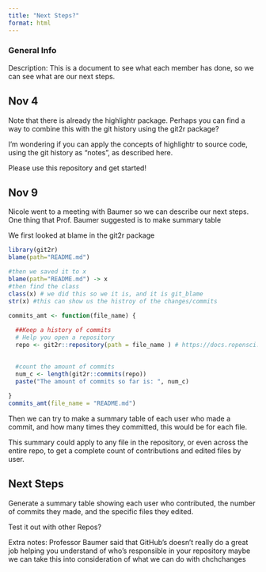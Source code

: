 ```yaml
---
title: "Next Steps?"
format: html
---
```

### General Info
Description:
This is a document to see what each member has done, so we can see what are our next steps. 

## Nov 4

Note that there is already the highlightr package. Perhaps you can find a way to combine this with the git history using the git2r package?

I'm wondering if you can apply the concepts of highlightr to source code, using the git history as "notes", as described here.

Please use this repository and get started!


## Nov 9

Nicole went to a meeting with Baumer so we can describe our next steps. One thing that Prof. Baumer suggested is to make summary table 

We first looked at blame in the git2r package
```r
library(git2r)
blame(path="README.md")

#then we saved it to x
blame(path="README.md") -> x
#then find the class
class(x) # we did this so we it is, and it is git_blame
str(x) #this can show us the histroy of the changes/commits

```

```r
commits_amt <- function(file_name) {
  
  ##Keep a history of commits
  # Help you open a repository 
  repo <- git2r::repository(path = file_name ) # https://docs.ropensci.org/git2r/ 

  
  #count the amount of commits 
  num_c <- length(git2r::commits(repo))
  paste("The amount of commits so far is: ", num_c)
  
}
commits_amt(file_name = "README.md")
```



Then we can try to make a summary table of each user who made a commit, and how many times they committed, this would be for each file.

This summary could apply to any file in the repository, or even across the entire repo, to get a complete count of contributions and edited files by user.

## Next Steps

Generate a summary table showing each user who contributed, the number of commits they made, and the specific files they edited.

Test it out with other Repos?

Extra notes:
Professor Baumer said that GitHub’s  doesn’t really do a great job helping you understand of who’s responsible in your repository maybe we can take this into consideration of what we can do with chchchanges